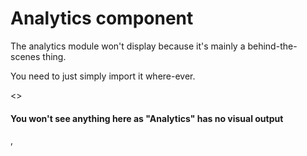 
<Meta title="Core/Analytics" component={Analytics} />

# Analytics component

The analytics module won't display because it's mainly a behind-the-scenes thing.

You need to just simply import it where-ever.

<Preview>
  <Story name="Example" parameters={{ chromatic: { disable: true } }}>
    <>
      <h4>You won&apos;t see anything here as &quot;Analytics&quot; has no visual output</h4>,
      <Analytics id={props.uuid} flags={props.flags} />
    </>
  </Story>
</Preview>

